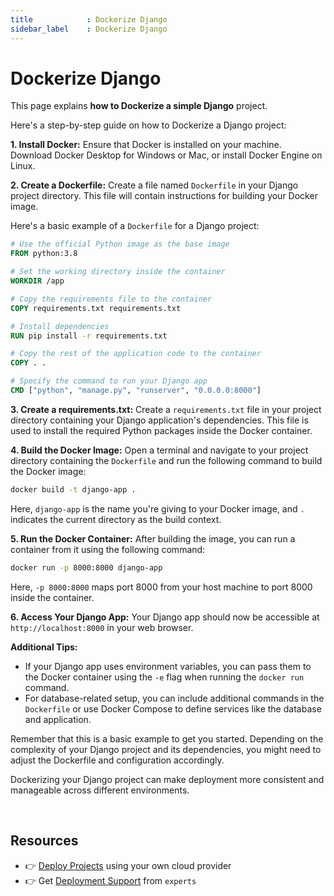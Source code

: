 ```yaml
---
title            : Dockerize Django
sidebar_label    : Dockerize Django
---
```


# Dockerize Django

This page explains **how to Dockerize a simple Django** project. 

Here's a step-by-step guide on how to Dockerize a Django project:

**1. Install Docker:**
Ensure that Docker is installed on your machine. Download Docker Desktop for Windows or Mac, or install Docker Engine on Linux.

**2. Create a Dockerfile:**
Create a file named `Dockerfile` in your Django project directory. This file will contain instructions for building your Docker image.

Here's a basic example of a `Dockerfile` for a Django project:

```Dockerfile
# Use the official Python image as the base image
FROM python:3.8

# Set the working directory inside the container
WORKDIR /app

# Copy the requirements file to the container
COPY requirements.txt requirements.txt

# Install dependencies
RUN pip install -r requirements.txt

# Copy the rest of the application code to the container
COPY . .

# Specify the command to run your Django app
CMD ["python", "manage.py", "runserver", "0.0.0.0:8000"]
```

**3. Create a requirements.txt:**
Create a `requirements.txt` file in your project directory containing your Django application's dependencies. This file is used to install the required Python packages inside the Docker container.

**4. Build the Docker Image:**
Open a terminal and navigate to your project directory containing the `Dockerfile` and run the following command to build the Docker image:

```bash
docker build -t django-app .
```

Here, `django-app` is the name you're giving to your Docker image, and `.` indicates the current directory as the build context.

**5. Run the Docker Container:**
After building the image, you can run a container from it using the following command:

```bash
docker run -p 8000:8000 django-app
```

Here, `-p 8000:8000` maps port 8000 from your host machine to port 8000 inside the container.

**6. Access Your Django App:**
Your Django app should now be accessible at `http://localhost:8000` in your web browser.

**Additional Tips:**

- If your Django app uses environment variables, you can pass them to the Docker container using the `-e` flag when running the `docker run` command.
- For database-related setup, you can include additional commands in the `Dockerfile` or use Docker Compose to define services like the database and application.

Remember that this is a basic example to get you started. Depending on the complexity of your Django project and its dependencies, you might need to adjust the Dockerfile and configuration accordingly.

Dockerizing your Django project can make deployment more consistent and manageable across different environments.

<br />

## Resources

- 👉 [Deploy Projects](https://deploypro.dev/) using your own cloud provider
- 👉 Get [Deployment Support](https://deploypro.dev/support/) from `experts` 
